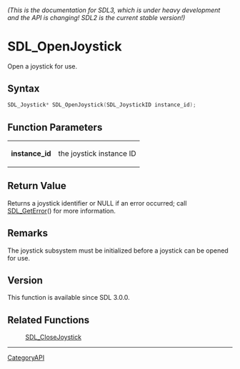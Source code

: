 ====== (This is the documentation for SDL3, which is under heavy development and the API is changing! SDL2 is the current stable version!) ======
= SDL_OpenJoystick =

Open a joystick for use.

== Syntax ==

<syntaxhighlight lang='c'>
SDL_Joystick* SDL_OpenJoystick(SDL_JoystickID instance_id);
</syntaxhighlight>

== Function Parameters ==

{|
|'''instance_id'''
|the joystick instance ID
|}

== Return Value ==

Returns a joystick identifier or NULL if an error occurred; call
[[SDL_GetError]]() for more information.

== Remarks ==

The joystick subsystem must be initialized before a joystick can be opened
for use.

== Version ==

This function is available since SDL 3.0.0.

== Related Functions ==

:[[SDL_CloseJoystick]]

----
[[CategoryAPI]]



